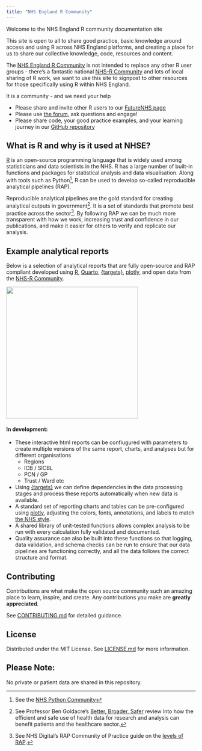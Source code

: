 ```yaml
---
title: "NHS England R Community"
---
```


Welcome to the NHS England R community documentation site

This site is open to all to share good practice, basic knowledge around access and using R across NHS England platforms, and creating a place for us to share our collective knowledge, code, resources and content. 

The [NHS England R Community](https://future.nhs.uk/NHSERcommunity) is not intended to replace any other R user groups - there's a fantastic national [NHS-R Community](https://nhsrcommunity.com/) and lots of local sharing of R work, we want to use this site to signpost to other resources for those specifically using R within NHS England.

It is a community - and we need your help

- Please share and invite other R users to our [FutureNHS page](https://future.nhs.uk/NHSERcommunity)
- Please use [the forum](https://future.nhs.uk/NHSERcommunity/view?objectId=1090202), ask questions and engage!
- Please share code, your good practice examples, and your learning journey in our [GitHub repository](https://github.com/nhsengland/nhs-r-reporting)

## What is R and why is it used at NHSE?

[R](https://www.r-project.org/) is an open-source programming language that is widely used among statisticians and data scientists in the NHS. R has a large number of built-in functions and packages for statistical analysis and data visualisation. Along with tools such as Python[^nhspycom], R can be used to develop so-called reproducible analytical pipelines (RAP).

Reproducible analytical pipelines are the gold standard for creating analytical outputs in government[^goldacre]. It is a set of standards that promote best practice across the sector[^NHSD-RAP]. By following RAP we can be much more transparent with how we work, increasing trust and confidence in our publications, and make it easier for others to verify and replicate our analysis.

## Example analytical reports

Below is a selection of analytical reports that are fully open-source and RAP compliant developed using [R](https://www.r-project.org/), [Quarto](https://quarto.org/), [{targets}](https://books.ropensci.org/targets/), [plotly](https://plotly.com/r/), and open data from the [NHS-R Community](https://nhsrcommunity.com/nhs-r-community-datasets-package-released/).

<a href="examples/ae_attendance.html"><img src="assets/figures/ae_attendance_img.png" width="350" /></a>

#### In development:
- These interactive html reports can be confiugured with parameters to create multiple versions of the same report, charts, and analyses but for different organisations
  - Regions
  - ICB / SICBL
  - PCN / GP
  - Trust / Ward etc
- Using [{targets}](https://books.ropensci.org/targets/) we can define dependencies in the data processing stages and process these reports automatically when new data is available. 
- A standard set of reporting charts and tables can be pre-configured using [plotly](https://plotly.com/r/), adjusting the colors, fonts, annotations, and labels to match [the NHS style](documentation/nhs-colours.qmd).
- A shared library of unit-tested functions allows complex analysis to be run with every calculation fully validated and documented.
- Quality assurance can also be built into these functions so that logging, data validation, and schema checks can be run to ensure that our data pipelines are functioning correctly, and all the data follows the correct structure and format.

## Contributing

Contributions are what make the open source community such an amazing place to learn, inspire, and create. Any contributions you make are **greatly appreciated**.

See [CONTRIBUTING.md](contribute.qmd) for detailed guidance.

## License

Distributed under the MIT License. See [LICENSE.md](https://github.com/nhsengland/nhs-r-reporting/blob/main/LICENSE) for more information.

::: {.callout-note}
## Please Note:
No private or patient data are shared in this repository.
:::


[^nhspycom]: See the [NHS Python Community](https://nhs-pycom.net/)

[^goldacre]: See Professor Ben Goldacre’s [Better, Broader, Safer](https://www.gov.uk/government/publications/better-broader-safer-using-health-data-for-research-and-analysis) review into how the efficient and safe use of health data for research and analysis can benefit patients and the healthcare sector.

[^NHSD-RAP]: See NHS Digital's RAP Community of Practice guide on the [levels of RAP](https://nhsdigital.github.io/rap-community-of-practice/introduction_to_RAP/levels_of_RAP/).